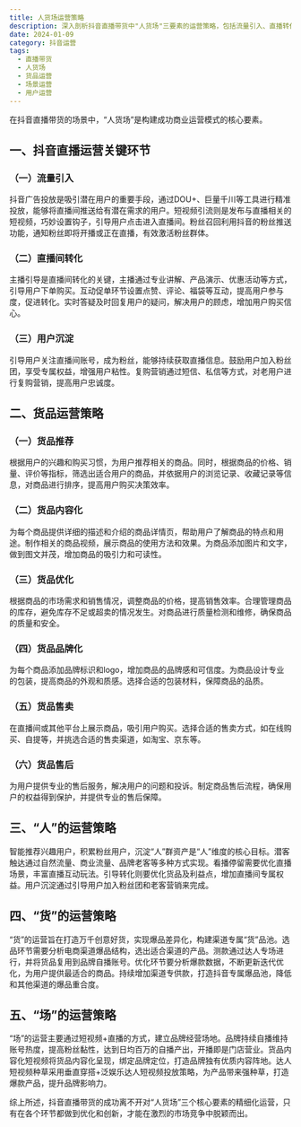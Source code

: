```yaml
---
title: 人货场运营策略
description: 深入剖析抖音直播带货中"人货场"三要素的运营策略，包括流量引入、直播转化、用户沉淀等核心环节的实操指南
date: 2024-01-09
category: 抖音运营
tags:
  - 直播带货
  - 人货场
  - 货品运营
  - 场景运营
  - 用户运营
---
```


在抖音直播带货的场景中，“人货场”是构建成功商业运营模式的核心要素。

## 一、抖音直播运营关键环节

### （一）流量引入

抖音广告投放是吸引潜在用户的重要手段，通过DOU+、巨量千川等工具进行精准投放，能够将直播间推送给有潜在需求的用户。短视频引流则是发布与直播相关的短视频，巧妙设置钩子，引导用户点击进入直播间。粉丝召回利用抖音的粉丝推送功能，通知粉丝即将开播或正在直播，有效激活粉丝群体。

### （二）直播间转化

主播引导是直播间转化的关键，主播通过专业讲解、产品演示、优惠活动等方式，引导用户下单购买。互动促单环节设置点赞、评论、福袋等互动，提高用户参与度，促进转化。实时答疑及时回复用户的疑问，解决用户的顾虑，增加用户购买信心。

### （三）用户沉淀

引导用户关注直播间账号，成为粉丝，能够持续获取直播信息。鼓励用户加入粉丝团，享受专属权益，增强用户粘性。复购营销通过短信、私信等方式，对老用户进行复购营销，提高用户忠诚度。

## 二、货品运营策略

### （一）货品推荐

根据用户的兴趣和购买习惯，为用户推荐相关的商品。同时，根据商品的价格、销量、评价等指标，筛选出适合用户的商品，并依据用户的浏览记录、收藏记录等信息，对商品进行排序，提高用户购买决策效率。

### （二）货品内容化

为每个商品提供详细的描述和介绍的商品详情页，帮助用户了解商品的特点和用途。制作相关的商品视频，展示商品的使用方法和效果。为商品添加图片和文字，做到图文并茂，增加商品的吸引力和可读性。

### （三）货品优化

根据商品的市场需求和销售情况，调整商品的价格，提高销售效率。合理管理商品的库存，避免库存不足或超卖的情况发生。对商品进行质量检测和维修，确保商品的质量和安全。

### （四）货品品牌化

为每个商品添加品牌标识和logo，增加商品的品牌感和可信度。为商品设计专业的包装，提高商品的外观和质感。选择合适的包装材料，保障商品的品质。

### （五）货品售卖

在直播间或其他平台上展示商品，吸引用户购买。选择合适的售卖方式，如在线购买、自提等，并挑选合适的售卖渠道，如淘宝、京东等。

### （六）货品售后

为用户提供专业的售后服务，解决用户的问题和投诉。制定商品售后流程，确保用户的权益得到保护，并提供专业的售后保障。

## 三、“人”的运营策略

智能推荐兴趣用户，积累粉丝用户，沉淀“人”群资产是“人”维度的核心目标。潜客触达通过自然流量、商业流量、品牌老客等多种方式实现。看播停留需要优化直播场景，丰富直播互动玩法。引导转化则要优化货品及利益点，增加直播间专属权益。用户沉淀通过引导用户加入粉丝团和老客营销来完成。

## 四、“货”的运营策略

“货”的运营旨在打造万千创意好货，实现爆品差异化，构建渠道专属“货”品池。选品环节需要分析电商渠道爆品结构，选出适合渠道的产品。测款通过达人专场进行，并将货品复用到品牌自播账号。优化环节要分析爆款数据，不断更新迭代优化，为用户提供最适合的商品。持续增加渠道专供款，打造抖音专属爆品池，降低和其他渠道的爆品重合度。

## 五、“场”的运营策略

“场”的运营主要通过短视频+直播的方式，建立品牌经营场地。品牌持续自播维持账号热度，提高粉丝黏性，达到日均百万的自播产出，开播即是门店营业。货品内容化短视频将货品内容化呈现，绑定品牌定位，打造品牌独有优质内容阵地。达人短视频种草采用垂直穿搭+泛娱乐达人短视频投放策略，为产品带来强种草，打造爆款产品，提升品牌影响力。

综上所述，抖音直播带货的成功离不开对“人货场”三个核心要素的精细化运营，只有在各个环节都做到优化和创新，才能在激烈的市场竞争中脱颖而出。